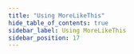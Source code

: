 ```yaml
---
title: "Using MoreLikeThis"
hide_table_of_contents: true
sidebar_label: Using MoreLikeThis
sidebar_position: 17
---
```





<LanguageSwitcher supportedLanguages={supportedLanguages} />

<LanguageContent language="csharp">
   <HowToUseMorelikethisCsharp />
</LanguageContent>

<LanguageContent language="java">
   <HowToUseMorelikethisJava />
</LanguageContent>

<LanguageContent language="nodejs">
   <HowToUseMorelikethisNodejs />
</LanguageContent>


<!---
### Session
- [How to Query](../../../client-api/session/querying/how-to-query)

### Querying
- [MoreLikeThis](../../../indexes/querying/morelikethis)


-->